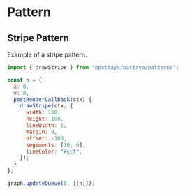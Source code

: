 # Pattern

## Stripe Pattern

Example of a stripe pattern.

```js
import { drawStripe } from "@pattaya/pattaya/patterns";

const n = {
  x: 0,
  y: 0,
  postRenderCallback(ctx) {
    drawStripe(ctx, {
      width: 100,
      height: 100,
      lineWidth: 1,
      margin: 9,
      offset: -100,
      segements: [10, 6],
      lineColor: "#ccf",
    });
  }
};

graph.updateQueue(0, [[n]]);
```

<div id="ptyStripePattern"></div>
